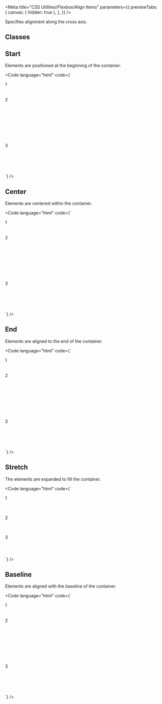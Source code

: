 
<Meta
  title="CSS Utilities/Flexbox/Align Items"
  parameters={{
    previewTabs: {
      canvas: { hidden: true },
    },
  }}
/>

<Banner label="Align Items" section="CSS Utilities" color="green" />

<Lead>Specifies alignment along the cross axis.</Lead>

## Classes

<CssFlexboxAlignItems />

## Start

Elements are positioned at the beginning of the container.

<Code
  language="html"
  code={`
<div class="is-flex is-align-items-start is-flex-wrap-wrap fg-normal" style="min-height: 200px">
  <div class="has-background-green-3 has-radius-normal is-flex is-justify-content-center is-align-items-center" style="min-width: 200px; min-height: 50px">1</div>
  <div class="has-background-green-3 has-radius-normal is-flex is-justify-content-center is-align-items-center" style="min-width: 200px; min-height: 150px">2</div>
  <div class="has-background-green-3 has-radius-normal is-flex is-justify-content-center is-align-items-center" style="min-width: 200px; min-height: 100px">3</div>
</div>
`}
/>

## Center

Elements are centered within the container.

<Code
  language="html"
  code={`
<div class="is-flex is-align-items-center is-flex-wrap-wrap fg-normal" style="min-height: 200px">
  <div class="has-background-green-3 has-radius-normal is-flex is-justify-content-center is-align-items-center" style="min-width: 200px; min-height: 50px">1</div>
  <div class="has-background-green-3 has-radius-normal is-flex is-justify-content-center is-align-items-center" style="min-width: 200px; min-height: 150px">2</div>
  <div class="has-background-green-3 has-radius-normal is-flex is-justify-content-center is-align-items-center" style="min-width: 200px; min-height: 100px">3</div>
</div>
`}
/>

## End

Elements are aligned to the end of the container.

<Code
  language="html"
  code={`
<div class="is-flex is-align-items-end is-flex-wrap-wrap fg-normal" style="min-height: 200px">
  <div class="has-background-green-3 has-radius-normal is-flex is-justify-content-center is-align-items-center" style="min-width: 200px; min-height: 50px">1</div>
  <div class="has-background-green-3 has-radius-normal is-flex is-justify-content-center is-align-items-center" style="min-width: 200px; min-height: 150px">2</div>
  <div class="has-background-green-3 has-radius-normal is-flex is-justify-content-center is-align-items-center" style="min-width: 200px; min-height: 100px">3</div>
</div>
`}
/>

## Stretch

The elements are expanded to fill the container.

<Code
  language="html"
  code={`
<div class="is-flex is-align-items-stretch is-flex-wrap-wrap fg-normal" style="min-height: 200px">
    <div class="has-background-green-3 has-radius-normal is-flex is-justify-content-center is-align-items-center" style="min-height: 4rem; min-width: 200px">1</div>
    <div class="has-background-green-3 has-radius-normal is-flex is-justify-content-center is-align-items-center" style="min-height: 4rem; min-width: 200px">2</div>
    <div class="has-background-green-3 has-radius-normal is-flex is-justify-content-center is-align-items-center" style="min-height: 4rem; min-width: 200px">3</div>
</div>
`}
/>

## Baseline

Elements are aligned with the baseline of the container.

<Code
  language="html"
  code={`
<div class="is-flex is-align-items-baseline is-flex-wrap-wrap fg-normal" style="min-height: 200px">
  <div class="has-background-green-3 has-radius-normal is-flex is-justify-content-center is-align-items-center" style="min-width: 200px; min-height: 50px">1</div>
  <div class="has-background-green-3 has-radius-normal is-flex is-justify-content-center is-align-items-center" style="min-width: 200px; min-height: 150px">2</div>
  <div class="has-background-green-3 has-radius-normal is-flex is-justify-content-center is-align-items-center" style="min-width: 200px; min-height: 100px">3</div>
</div>
`}
/>

<Footer>
  <LinkCards>
    <LinkCard
      pageTitle="Foundation/Grid"
      description="The Baloise Design System grid system is a fully responsive and 12 column layout system with six default breakpoints and five container layouts"
    />
    <LinkCard
      pageTitle="Foundation/Design Tokens"
      description="We use design tokens to replace hard-coded values in order to ensure a better consistency"
    />
  </LinkCards>
</Footer>
